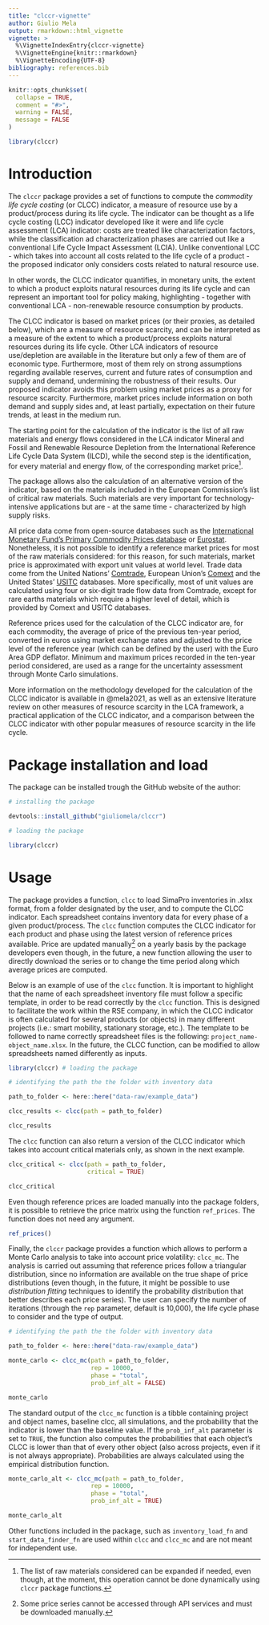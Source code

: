 ```yaml
---
title: "clccr-vignette"
author: Giulio Mela
output: rmarkdown::html_vignette
vignette: >
  %\VignetteIndexEntry{clccr-vignette}
  %\VignetteEngine{knitr::rmarkdown}
  %\VignetteEncoding{UTF-8}
bibliography: references.bib
---
```


```r
knitr::opts_chunk$set(
  collapse = TRUE,
  comment = "#>",
  warning = FALSE,
  message = FALSE
)
```

```r
library(clccr)
```

# Introduction

The `clccr` package provides a set of functions to compute the *commodity life cycle costing* (or CLCC) indicator, a measure of resource use by a product/process during its life cycle. The indicator can be thought as a life cycle costing (LCC) indicator developed like it were and life cycle assessment (LCA) indicator: costs are treated like characterization factors, while the classification ad characterization phases are carried out like a conventional Life Cycle Impact Assessment (LCIA). Unlike conventional LCC - which takes into account all costs related to the life cycle of a product - the proposed indicator only considers costs related to natural resource use.

In other words, the CLCC indicator quantifies, in monetary units, the extent to which a product exploits natural resources during its life cycle and can represent an important tool for policy making, highlighting - together with conventional LCA - non-renewable resource consumption by products.

The CLCC indicator is based on market prices (or their proxies, as detailed below), which are a measure of resource scarcity, and can be interpreted as a measure of the extent to which a product/process exploits natural resources during its life cycle. Other LCA indicators of resource use/depletion are available in the literature but only a few of them are of economic type. Furthermore, most of them rely on strong assumptions regarding available reserves, current and future rates of consumption and supply and demand, undermining the robustness of their results. Our proposed indicator avoids this problem using market prices as a proxy for resource scarcity. Furthermore, market prices include information on both demand and supply sides and, at least partially, expectation on their future trends, at least in the medium run.

The starting point for the calculation of the indicator is the list of all raw materials and energy flows considered in the LCA indicator Mineral and Fossil and Renewable Resource Depletion from the International Reference Life Cycle Data System (ILCD), while the second step is the identification, for every material and energy flow, of the corresponding market price[^1].

[^1]: The list of raw materials considered can be expanded if needed, even though, at the moment, this operation cannot be done dynamically using `clccr` package functions.

The package allows also the calculation of an alternative version of the indicator, based on the materials included in the European Commission's list of critical raw materials. Such materials are very important for technology-intensive applications but are - at the same time - characterized by high supply risks.

All price data come from open-source databases such as the [International Monetary Fund's Primary Commodity Prices database](https://www.imf.org/en/Research/commodity-prices) or [Eurostat](https://ec.europa.eu/eurostat/data/database). Nonetheless, it is not possible to identify a reference market prices for most of the raw materials considered: for this reason, for such materials, market price is approximated with export unit values at world level. Trade data come from the United Nations' [Comtrade](https://comtrade.un.org/), European Union's [Comext](https://ec.europa.eu/eurostat/web/international-trade-in-goods/data/focus-on-comext) and the United States' [USITC](https://dataweb.usitc.gov/) databases. More specifically, most of unit values are calculated using four or six-digit trade flow data from Comtrade, except for rare earths materials which require a higher level of detail, which is provided by Comext and USITC databases.

Reference prices used for the calculation of the CLCC indicator are, for each commodity, the average of price of the previous ten-year period, converted in euros using market exchange rates and adjusted to the price level of the reference year (which can be defined by the user) with the Euro Area GDP deflator. Minimum and maximum prices recorded in the ten-year period considered, are used as a range for the uncertainty assessment through Monte Carlo simulations.

More information on the methodology developed for the calculation of the CLCC indicator is available in @mela2021, as well as an extensive literature review on other measures of resource scarcity in the LCA framework, a practical application of the CLCC indicator, and a comparison between the CLCC indicator with other popular measures of resource scarcity in the life cycle.

# Package installation and load {#installation}

The package can be installed trough the GitHub website of the author:

```r

# installing the package

devtools::install_github("giuliomela/clccr")

# loading the package

library(clccr)
```

# Usage {#usage}

The package provides a function, `clcc` to load SimaPro inventories in .xlsx format, from a folder designated by the user, and to compute the CLCC indicator. Each spreadsheet contains inventory data for every phase of a given product/process. The `clcc` function computes the CLCC indicator for each product and phase using the latest version of reference prices available. Price are updated manually[^2] on a yearly basis by the package developers even though, in the future, a new function allowing the user to directly download the series or to change the time period along which average prices are computed.

[^2]: Some price series cannot be accessed through API services and must be downloaded manually.

Below is an example of use of the `clcc` function. It is important to highlight that the name of each spreadsheet inventory file must follow a specific template, in order to be read correctly by the `clcc` function. This is designed to facilitate the work within the RSE company, in which the CLCC indicator is often calculated for several products (or objects) in many different projects (i.e.: smart mobility, stationary storage, etc.). The template to be followed to name correctly spreadsheet files is the following: `project_name-object_name.xlsx`. In the future, the CLCC function, can be modified to allow spreadsheets named differently as inputs.

```r

library(clccr) # loading the package

# identifying the path the the folder with inventory data

path_to_folder <- here::here("data-raw/example_data") 

clcc_results <- clcc(path = path_to_folder)

clcc_results


```

The `clcc` function can also return a version of the CLCC indicator which takes into account critical materials only, as shown in the next example.

```r

clcc_critical <- clcc(path = path_to_folder,
                      critical = TRUE)

clcc_critical

```

Even though reference prices are loaded manually into the package folders, it is possible to retrieve the price matrix using the function `ref_prices`. The function does not need any argument.

```r

ref_prices()

```

Finally, the `clccr` package provides a function which allows to perform a Monte Carlo analysis to take into account price volatility: `clcc_mc`. The analysis is carried out assuming that reference prices follow a triangular distribution, since no information are available on the true shape of price distributions (even though, in the future, it might be possible to use *distribution fitting* techniques to identify the probability distribution that better describes each price series). The user can specify the number of iterations (through the `rep` parameter, default is 10,000), the life cycle phase to consider and the type of output.

```r

# identifying the path the the folder with inventory data

path_to_folder <- here::here("data-raw/example_data") 

monte_carlo <- clcc_mc(path = path_to_folder,
                       rep = 10000,
                       phase = "total",
                       prob_inf_alt = FALSE)

monte_carlo

```

The standard output of the `clcc_mc` function is a tibble containing project and object names, baseline clcc, all simulations, and the probability that the indicator is lower than the baseline value. If the `prob_inf_alt` parameter is set to `TRUE`, the function also computes the probabilities that each object's CLCC is lower than that of every other object (also across projects, even if it is not always appropriate). Probabilities are always calculated using the empirical distribution function.

```r

monte_carlo_alt <- clcc_mc(path = path_to_folder,
                       rep = 10000,
                       phase = "total",
                       prob_inf_alt = TRUE)

monte_carlo_alt

```

Other functions included in the package, such as `inventory_load_fn` and `start_data_finder_fn` are used within `clcc` and `clcc_mc` and are not meant for independent use.
